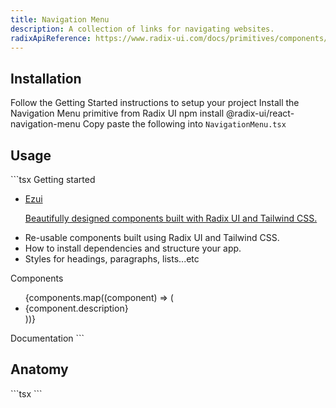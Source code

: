 ```yaml
---
title: Navigation Menu
description: A collection of links for navigating websites.
radixApiReference: https://www.radix-ui.com/docs/primitives/components/navigation-menu#api-reference
---
```


<ComponentDemo name="NavigationMenu" />

## <HeaderLink href="#installation">Installation</HeaderLink>

<Steps id="installation">

<Step className="inline-flex items-center gap-2 [&>p]:mt-0">
  Follow the
  <Link href={"/docs/getting-started"}>Getting Started</Link>
  instructions to setup your project
</Step>
<Step>Install the Navigation Menu primitive from Radix UI</Step>
<CodeCopyBlock className="mt-2 py-4">npm install @radix-ui/react-navigation-menu</CodeCopyBlock>
<Step>
  Copy paste the following into <Code>NavigationMenu.tsx</Code>
</Step>
<ComponentSource name="NavigationMenu" />

</Steps>

## <HeaderLink href="#usage">Usage</HeaderLink>

<CodeCopyBlock id="usage">
  ```tsx
  <NavigationMenu>
    <NavigationMenuList className="flex-wrap">
      <NavigationMenuIndicator />
      <NavigationMenuItem>
        <NavigationMenuTrigger>Getting started</NavigationMenuTrigger>
        <NavigationMenuContent>
          <ul className="grid gap-3 p-4 md:w-[400px] lg:w-[500px] lg:grid-cols-[.75fr_1fr]">
            <li className="row-span-3">
              <NavigationMenuLink asChild>
                <a
                  className="flex h-full w-full select-none flex-col justify-end rounded-md border border-border-light/50 bg-gradient-to-b from-accent/10 to-accent/30 p-6 no-underline outline-none focus:shadow-md"
                  href="/"
                >
                  <Cat className="h-6 w-6" />
                  <div className="mb-2 mt-4 text-lg font-bold">Ezui</div>
                  <p className="text-sm leading-tight text-neutral-600 dark:text-neutral-500">
                    Beautifully designed components built with Radix UI and Tailwind CSS.
                  </p>
                </a>
              </NavigationMenuLink>
            </li>
            <li href="/docs" title="Introduction">
              Re-usable components built using Radix UI and Tailwind CSS.
            </li>
            <li href="/docs/installation" title="Installation">
              How to install dependencies and structure your app.
            </li>
            <li href="/docs/primitives/typography" title="Typography">
              Styles for headings, paragraphs, lists...etc
            </li>
          </ul>
        </NavigationMenuContent>
      </NavigationMenuItem>
      <NavigationMenuItem>
        <NavigationMenuTrigger>Components</NavigationMenuTrigger>
        <NavigationMenuContent>
          <ul className="grid w-[400px] gap-3 p-4 md:w-[500px] md:grid-cols-2 lg:w-[600px] ">
            {components.map((component) => (
              <li key={component.title} title={component.title} href={component.href}>
                {component.description}
              </li>
            ))}
          </ul>
        </NavigationMenuContent>
      </NavigationMenuItem>
      <NavigationMenuItem>
        <Link href="/docs" legacyBehavior passHref>
          <NavigationMenuLink className={navigationMenuTriggerStyle()}>Documentation</NavigationMenuLink>
        </Link>
      </NavigationMenuItem>
    </NavigationMenuList>
  </NavigationMenu>
  ```
</CodeCopyBlock>

## <HeaderLink href="#anatomy">Anatomy</HeaderLink>

<CodeBlock id="anatomy">
  ```tsx
  <NavigationMenu>
    <NavigationMenuList>
      <NavigationMenuIndicator />
      <NavigationMenuItem>
        <NavigationMenuTrigger></NavigationMenuTrigger>
        <NavigationMenuContent>
          <NavigationMenuLink></NavigationMenuLink>
        </NavigationMenuContent>
      </NavigationMenuItem>
    </NavigationMenuList>
  </NavigationMenu>
  ```
</CodeBlock>
